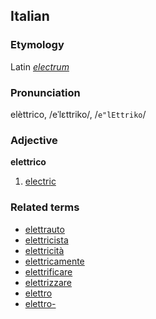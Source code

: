 ==Italian==
===Etymology===
Latin ''[[electrum]]''
===Pronunciation===
elèttrico, /eˈlɛttriko/, /<tt>e"lEttriko</tt>/
===Adjective===
'''elettrico'''

# [[electric]]

===Related terms===
*[[elettrauto]]
*[[elettricista]]
*[[elettricità]]
*[[elettricamente]]
*[[elettrificare]]
*[[elettrizzare]]
*[[elettro]]
*[[elettro-]]